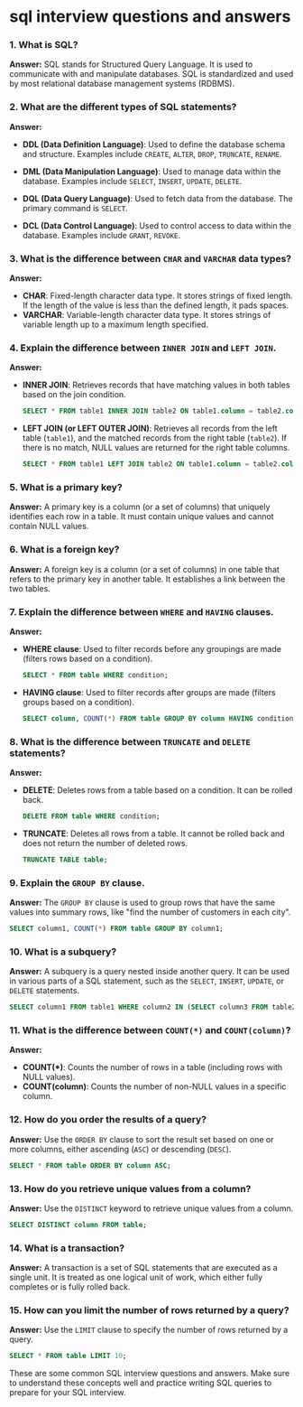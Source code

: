 # sql interview questions and answers

### 1. What is SQL?

**Answer:** SQL stands for Structured Query Language. It is used to communicate with and manipulate databases. SQL is standardized and used by most relational database management systems (RDBMS).

### 2. What are the different types of SQL statements?

**Answer:**
- **DDL (Data Definition Language)**: Used to define the database schema and structure. Examples include `CREATE`, `ALTER`, `DROP`, `TRUNCATE`, `RENAME`.

- **DML (Data Manipulation Language)**: Used to manage data within the database. Examples include `SELECT`, `INSERT`, `UPDATE`, `DELETE`.

- **DQL (Data Query Language)**: Used to fetch data from the database. The primary command is `SELECT`.

- **DCL (Data Control Language)**: Used to control access to data within the database. Examples include `GRANT`, `REVOKE`.

### 3. What is the difference between `CHAR` and `VARCHAR` data types?

**Answer:**
- **CHAR**: Fixed-length character data type. It stores strings of fixed length. If the length of the value is less than the defined length, it pads spaces.
- **VARCHAR**: Variable-length character data type. It stores strings of variable length up to a maximum length specified.

### 4. Explain the difference between `INNER JOIN` and `LEFT JOIN`.

**Answer:**
- **INNER JOIN**: Retrieves records that have matching values in both tables based on the join condition.
  ```sql
  SELECT * FROM table1 INNER JOIN table2 ON table1.column = table2.column;
  ```
- **LEFT JOIN (or LEFT OUTER JOIN)**: Retrieves all records from the left table (`table1`), and the matched records from the right table (`table2`). If there is no match, NULL values are returned for the right table columns.
  ```sql
  SELECT * FROM table1 LEFT JOIN table2 ON table1.column = table2.column;
  ```

### 5. What is a primary key?

**Answer:** A primary key is a column (or a set of columns) that uniquely identifies each row in a table. It must contain unique values and cannot contain NULL values.

### 6. What is a foreign key?

**Answer:** A foreign key is a column (or a set of columns) in one table that refers to the primary key in another table. It establishes a link between the two tables.

### 7. Explain the difference between `WHERE` and `HAVING` clauses.

**Answer:**
- **WHERE clause**: Used to filter records before any groupings are made (filters rows based on a condition).
  ```sql
  SELECT * FROM table WHERE condition;
  ```
- **HAVING clause**: Used to filter records after groups are made (filters groups based on a condition).
  ```sql
  SELECT column, COUNT(*) FROM table GROUP BY column HAVING condition;
  ```

### 8. What is the difference between `TRUNCATE` and `DELETE` statements?

**Answer:**
- **DELETE**: Deletes rows from a table based on a condition. It can be rolled back.
  ```sql
  DELETE FROM table WHERE condition;
  ```
- **TRUNCATE**: Deletes all rows from a table. It cannot be rolled back and does not return the number of deleted rows.
  ```sql
  TRUNCATE TABLE table;
  ```

### 9. Explain the `GROUP BY` clause.

**Answer:** The `GROUP BY` clause is used to group rows that have the same values into summary rows, like "find the number of customers in each city".

```sql
SELECT column1, COUNT(*) FROM table GROUP BY column1;
```

### 10. What is a subquery?

**Answer:** A subquery is a query nested inside another query. It can be used in various parts of a SQL statement, such as the `SELECT`, `INSERT`, `UPDATE`, or `DELETE` statements.

```sql
SELECT column1 FROM table1 WHERE column2 IN (SELECT column3 FROM table2 WHERE condition);
```

### 11. What is the difference between `COUNT(*)` and `COUNT(column)`?

**Answer:**
- **COUNT(*)**: Counts the number of rows in a table (including rows with NULL values).
- **COUNT(column)**: Counts the number of non-NULL values in a specific column.

### 12. How do you order the results of a query?

**Answer:** Use the `ORDER BY` clause to sort the result set based on one or more columns, either ascending (`ASC`) or descending (`DESC`).

```sql
SELECT * FROM table ORDER BY column ASC;
```

### 13. How do you retrieve unique values from a column?

**Answer:** Use the `DISTINCT` keyword to retrieve unique values from a column.

```sql
SELECT DISTINCT column FROM table;
```

### 14. What is a transaction?

**Answer:** A transaction is a set of SQL statements that are executed as a single unit. It is treated as one logical unit of work, which either fully completes or is fully rolled back.

### 15. How can you limit the number of rows returned by a query?

**Answer:** Use the `LIMIT` clause to specify the number of rows returned by a query.

```sql
SELECT * FROM table LIMIT 10;
```

These are some common SQL interview questions and answers. Make sure to understand these concepts well and practice writing SQL queries to prepare for your SQL interview.

